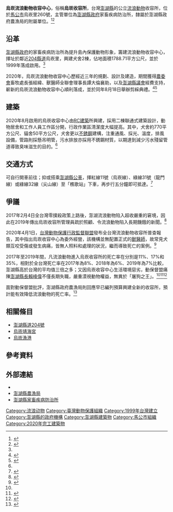{{Infobox museum
|name=烏崁流浪動物收容中心<br/><small>{{lang|en|Wukan Animal Shelter}}</small>
|location={{TWN}} 880 澎湖縣馬公市烏崁里260號（[[縣道204號|縣道204號]]旁）
|image=烏崁收容中心剪綵-2020-08-18｜ 01.jpg
|imagesize=300px
|publictransit=搭[[澎湖縣公車|澎湖縣公車]]至「樵歌站」下車，再步行5分鐘左右。
|car_park=有（免費停車）
|website={{url|https://www.facebook.com/phldcc.gov/|官方網站}}
|caption=2020年8月18日，烏崁收容中心舉辦新舍落成的剪綵活動。
|所有者=澎湖縣政府家畜疾病防治所
|委派經營=有
|embedded=
|备注=開放時間：禮拜二至禮拜六<br/>上午：09:30至12:00<br/>下午：01:30至04:00<br/>（周日及國定假日不開放）
|成立時間=1999年}}

'''烏崁流浪動物收容中心'''，俗稱'''烏崁收容所'''，台灣[[澎湖縣|澎湖縣]]的公立[[流浪動物|流浪動物]]收容所，位於[[馬公市|馬公市]]烏崁里260號，主管單位為[[澎湖縣政府|澎湖縣政府]]家畜疾病防治所，隸屬於澎湖縣政府農漁局的附屬單位。<ref name=":0">{{Cite web|title=〈本所沿革〉|url=https://www.phldcc.gov.tw/home.jsp?id=12|accessdate=|author=|date=2017-04-24|format=|publisher=澎湖縣家畜疾病防治所|language=zh-tw|archiveurl=https://web.archive.org/web/20200919192849/https://www.phldcc.gov.tw/home.jsp?id=12|archivedate=2020-09-19|dead-url=no}}</ref><ref>{{Cite web|title=〈本局沿革〉|url=https://www.penghu.gov.tw/farm/home.jsp?id=80|accessdate=|author=|date=2017-04-29|format=|publisher=澎湖縣政府農漁局|language=zh-tw|archiveurl=https://www.penghu.gov.tw/farm/home.jsp?id=80|archivedate=2020-11-30}}</ref>

== 沿革 ==
[[澎湖縣政府|澎湖縣政府]]的家畜疾病防治所為提升島內保護動物形象，籌建流浪動物收容中心，擇址於鄰近[[縣道204號|204縣道]]烏崁里，興建犬舍2棟，佔地面積1788.71平方公尺，並於1999年落成啟用。<ref name=":0" />

2020年，烏崁流浪動物收容中心歷經近三年的規劃、設計及建造，期間獲得[[行政院農業委員會|農委會]]畜牧處長張經緯、獸醫師全聯會理事長譚大倫襄助，以及[[澎湖縣議會|澎湖縣議會]]經費支持，嶄新的烏崁流浪動物收容中心順利落成，並於同年8月18日舉辦剪綵典禮。<ref name=":3">{{Cite web|title=〈新建烏崁流浪動物收容中心啟用典禮，給浪浪們一個新家〉|url=https://www.penghu.gov.tw/phaf/home.jsp?id=15&act=view&dataserno=10908180014|accessdate=|author=行政科|date=2020-08-18|format=|publisher=澎湖縣政府農漁局|language=zh-tw|archiveurl=https://www.penghu.gov.tw/phaf/home.jsp?id=15&act=view&dataserno=10908180014|archivedate=2020-11-30}}</ref><ref>{{Cite news|url=https://news.ltn.com.tw/news/life/breakingnews/3263725|title=〈不屠狗了！澎湖烏崁流浪動物收容中心甫啟用就爆滿 超收200％〉|author=劉禹慶|date=2020-08-18|work=|publisher=|accessdate=|language=zh-tw|format=|newspaper=自由時報|archiveurl=https://web.archive.org/web/20200818195319/https://news.ltn.com.tw/news/life/breakingnews/3263725|archivedate=2020-08-18|dead-url=no}}</ref>

== 建築 ==
2020年8月啟用的烏崁收容中心由[[RCR建筑|RC建築]]所興建，採用二棟聯通式建築設計，動物居舍和工作人員工作區分開，行政作業區清潔度大幅提高。其中，犬舍約770平方公尺、貓舍50平方公尺，犬舍更以[[不鏽鋼|不銹鋼]]建構，注重通風、採光、溫度，排風設備，管路則採懸吊明管，污水排放亦採用不銹鋼材質，以期達到減少污水殘留管道導致臭味滋生的目的。<ref name=":3" />

== 交通方式 ==
可自行開車前往；抑或搭乘[[澎湖縣公車|澎湖縣公車]]，擇紅線11號（烏崁線）、綠線31號（龍門線）或綠線32線（尖山線）至「樵歌站」下車，再步行五分鐘即可抵達。<ref>{{Cite web|title=〈公車路線圖〉|url=https://www.phpto.gov.tw/home.jsp?id=105|accessdate=|author=|date=2017-10-17|format=|publisher=澎湖縣公共車船管理處|language=zh-tw|archiveurl=https://web.archive.org/web/20201031013424/https://www.phpto.gov.tw/home.jsp?id=105|archivedate=2020-10-31|dead-url=no}}</ref>

== 爭議 ==
2017年2月4日全台灣零撲殺政策上路後，澎湖流浪動物陷入超收嚴重的窘境，因此在2019年傳出烏崁收容所管理員疏於照顧、令流浪動物陷入長期饑餓的新聞。<ref>{{Cite web|title=〈毛小孩骨瘦如柴被控虐待　澎湖收容所：超收嚴重健康不佳〉|url=https://tw.appledaily.com/supplement/20190711/WR2TXTUIW26UBDVKJ3F3EL2ZII/|accessdate=|author=許逸民|date=2019-07-11|format=|publisher=蘋果日報|language=zh-tw|archiveurl=https://web.archive.org/web/20200814211202/https://tw.appledaily.com/supplement/20190711/WR2TXTUIW26UBDVKJ3F3EL2ZII/|archivedate=2020-08-14|dead-url=no}}</ref>

2020年4月1日，[[台灣動物保護行政監督聯盟|台灣動物保護行政監督聯盟]]發布全台灣流浪動物收容所普查報告，其中指出烏崁收容中心為委外經營，該機構並無配置正式的[[獸醫師|獸醫師]]，故常見犬類互咬受傷或發生病痛，皆無人照料和處理的狀況，繼而導致死亡的案例。<ref name=":12">{{Cite web|title=〈「屠狗之王」澎湖第一、嘉義第二、彰化第三　動督盟赴監察院控縣長們失職〉|url=https://www.upmedia.mg/news_info.php?SerialNo=84473|accessdate=|author=陳彩玲|date=2020-04-01|format=|publisher=上報|language=zh-tw|archiveurl=https://web.archive.org/web/20200404115735/https://www.upmedia.mg/news_info.php?SerialNo=84473|archivedate=2020-04-04|dead-url=no}}</ref>

{{Multiple image|image1=烏崁收容中心剪綵-2020-08-18｜ 02.jpg|image2=烏崁收容所.jpg|width1=320|width2=120|caption1=2020年8月18日，時任澎湖縣長[[賴峰偉|賴峰偉]]參與烏崁收容所剪綵典禮。|caption2=烏崁收容所的流浪犬隻。}}2017年至2019年間，凡流浪動物進入烏崁收容所的死亡率在分別是11%、17%和35%，相對於全台灣死亡率在2017年為8%、2018年為6%、2019年為7%比較，澎湖縣高於台灣的平均值三倍之多；又因烏崁收容中心生活環境惡劣，動保督盟痛陳[[澎湖縣縣長|澎湖縣長]][[賴峰偉|賴峰偉]]不僅長期失職，嚴重漠視動物權益，無異於「屠狗之王」。<ref name=":12" /><ref>{{Cite web|title=〈慘！澎湖公立收容所涉嫌虐待毛小孩〉|url=https://www.peopo.org/news/449961|accessdate=|author=|date=2020-04-13|coauthors=|format=|publisher=Peopo 公民新聞|language=zh-tw|archiveurl=https://web.archive.org/web/20210509085047/https://www.peopo.org/news/449961|archivedate=2021-05-09|dead-url=no}}</ref><ref name=":22">{{Cite news|url=https://news.ltn.com.tw/news/life/paper/1365980|title=〈澎湖新建動物之家 完工〉|author=劉禹慶|date=2020-04-15|work=|publisher=|accessdate=|language=zh-tw|format=|newspaper=自由時報|archiveurl=https://news.ltn.com.tw/news/life/paper/1365980|archivedate=2020-11-30}}</ref>

面對動保督盟批評，澎湖縣政府農漁局則回應早已編列預算興建全新的收容所，預計能有效降低流浪動物的死亡率。<ref>{{Cite news|url=https://news.ltn.com.tw/news/life/breakingnews/3133687|title=〈澎縣增建流浪狗收容所 洗刷屠狗之王惡名〉|author=劉禹慶|date=2020-04-14|work=|publisher=|accessdate=|language=zh-tw|format=|newspaper=自由時報|archiveurl=https://web.archive.org/web/20200421174450/https://news.ltn.com.tw/news/life/breakingnews/3133687|archivedate=2020-04-21|dead-url=no}}</ref>

== 相關條目 ==

* [[縣道204號|澎湖縣道204號]]
* [[烏崁靖海宮|烏崁靖海宮]]
* [[烏崁漁港|烏崁漁港]]

== 參考資料 ==
{{DEFAULTSORT:Wukan Animal Shelter}}
{{portal bar|臺灣|澎湖|動物|border=no}}
{{references|30em}}
[[Category:流浪动物|Category:流浪动物]]
[[Category:臺灣動物保護組織|Category:臺灣動物保護組織]]
[[Category:1999年台灣建立|Category:1999年台灣建立]]
[[Category:澎湖縣的政府機構|Category:澎湖縣的政府機構]]
[[Category:澎湖縣建築物|Category:澎湖縣建築物]]
[[Category:馬公市組織|Category:馬公市組織]]
[[Category:2020年完工建築物|Category:2020年完工建築物]]
{{Coord|23.552246|N|119.627238|E|display=title|format=dms}}

== 外部連結 ==
{{Commons category|Wukan animal shelters|烏崁收容中心}}
*{{Facebook|id=phldcc.gov|name=澎湖縣家畜疾病防治所 - 烏崁流浪動物收容中心}}
*[https://www.penghu.gov.tw/farm/home.jsp?id=72 澎湖縣農漁局]
*[https://www.phldcc.gov.tw/index.jsp 澎湖縣家畜疾病防治所] {{Wayback|url=https://www.phldcc.gov.tw/index.jsp |date=20201127060155 }}